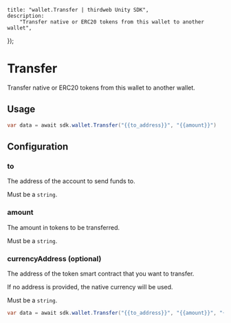 
	title: "wallet.Transfer | thirdweb Unity SDK",
	description:
		"Transfer native or ERC20 tokens from this wallet to another wallet",
});

# Transfer

Transfer native or ERC20 tokens from this wallet to another wallet.

## Usage

```csharp
var data = await sdk.wallet.Transfer("{{to_address}}", "{{amount}}")
```

## Configuration

### to

The address of the account to send funds to.

Must be a `string`.

### amount

The amount in tokens to be transferred.

Must be a `string`.

### currencyAddress (optional)

The address of the token smart contract that you want to transfer.

If no address is provided, the native currency will be used.

Must be a `string`.

```csharp
var data = await sdk.wallet.Transfer("{{to_address}}", "{{amount}}", "{{currency_contract_address}}")
```
